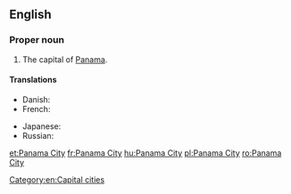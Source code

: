 {{wikipedia}}
==English==

===Proper noun===
{{en-proper noun|head=[[Panama]] [[City]]}}

# The capital of [[Panama]].

====Translations====
{{trans-top|capital of Panama}}
* Danish: {{t|da|Panama City}}
* French: {{t+|fr|Panamá}}
{{trans-mid}}
* Japanese: {{t|ja|パナマシティ|tr=Panamashiti}}
* Russian: {{t+|ru|Панама|f|tr=Panáma}}
{{trans-bottom}}

[[Category:en:Capital cities]]

[[et:Panama City]]
[[fr:Panama City]]
[[hu:Panama City]]
[[pl:Panama City]]
[[ro:Panama City]]